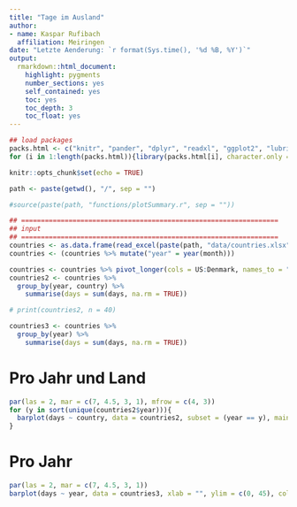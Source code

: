 ```yaml
---
title: "Tage im Ausland"
author: 
- name: Kaspar Rufibach
  affiliation: Meiringen
date: "Letzte Aenderung: `r format(Sys.time(), '%d %B, %Y')`"
output: 
  rmarkdown::html_document:
    highlight: pygments
    number_sections: yes
    self_contained: yes
    toc: yes
    toc_depth: 3
    toc_float: yes
---
```


```r
## load packages
packs.html <- c("knitr", "pander", "dplyr", "readxl", "ggplot2", "lubridate", "tidyr")
for (i in 1:length(packs.html)){library(packs.html[i], character.only = TRUE)}

knitr::opts_chunk$set(echo = TRUE)

path <- paste(getwd(), "/", sep = "")

#source(paste(path, "functions/plotSummary.r", sep = ""))

## =================================================================
## input 
## =================================================================
countries <- as.data.frame(read_excel(paste(path, "data/countries.xlsx", sep = ""), col_types = NULL))
countries <- (countries %>% mutate("year" = year(month)))

countries <- countries %>% pivot_longer(cols = US:Denmark, names_to = "country", values_to = "days")
countries2 <- countries %>%
  group_by(year, country) %>%
    summarise(days = sum(days, na.rm = TRUE)) 

# print(countries2, n = 40)

countries3 <- countries %>%
  group_by(year) %>%
    summarise(days = sum(days, na.rm = TRUE)) 
```

::: {.panel-tabset .nav-pills}

# Pro Jahr und Land

```r
par(las = 2, mar = c(7, 4.5, 3, 1), mfrow = c(4, 3))
for (y in sort(unique(countries2$year))){
  barplot(days ~ country, data = countries2, subset = (year == y), main = y, xlab = "", ylim = c(0, 15), col = 1:10)
}
```

<!-- ```{r, echo = FALSE, fig.cap = "", fig.align = "center", fig.width = 7, fig.height = 9} -->
<!-- ggplot(countries2, aes(fill = country, y = days, x = country)) +  -->
<!--   geom_bar(position="dodge", stat="identity") + -->
<!--   ggtitle("Travel") + -->
<!--   facet_wrap(~year) + -->
<!-- #  theme_ipsum()  -->
<!--   theme(legend.position = "none") + -->
<!--   xlab("") + -->
<!--   theme(axis.text.x = element_text(angle = 90, hjust = 1)) + -->
<!--   geom_text(aes(label = days), vjust = 1.6, color = "white", size = 3.5) +  -->
<!--   theme(text = element_text(size = 20)) -->
<!-- ``` -->

# Pro Jahr

```r
par(las = 2, mar = c(7, 4.5, 3, 1))
barplot(days ~ year, data = countries3, xlab = "", ylim = c(0, 45), col = 1:10)
```

<!-- ```{r, echo = FALSE, fig.cap = "", fig.align = "center", fig.width = 7, fig.height = 4.5} -->
<!-- ggplot(countries3, aes(fill = year, y = days, x = year)) +  -->
<!--   geom_bar(position="dodge", stat="identity") + -->
<!--   ggtitle("Travel") + -->
<!-- #  facet_wrap(~year) + -->
<!-- #  theme_ipsum()  -->
<!--   theme(legend.position = "none") + -->
<!--   xlab("") + -->
<!--   theme(axis.text.x = element_text(angle = 90, hjust = 1)) + -->
<!--   geom_text(aes(label = days), vjust = 1.6, color = "white", size = 3.5) + -->
<!--   theme_minimal() +  -->
<!--   theme(text = element_text(size = 20)) -->
<!-- ``` -->

:::